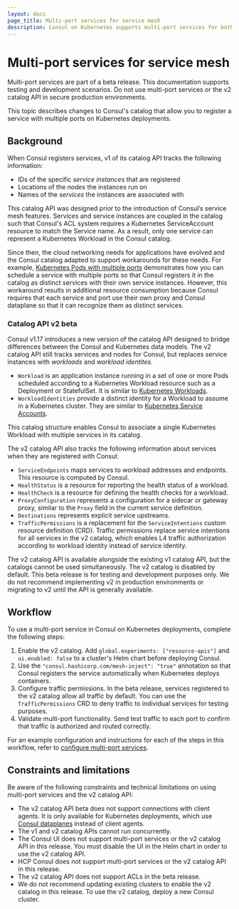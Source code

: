 ```yaml
---
layout: docs
page_title: Multi-port services for service mesh
description: Consul on Kubernetes supports multi-port services for both service discovery and service mesh scenarios. Learn about Consul’s v2 catalog changes to support multiple ports for a service running in a single container.
---
```


# Multi-port services for service mesh

<Warning>

Multi-port services are part of a beta release. This documentation supports testing and development scenarios. Do not use multi-port services or the v2 catalog API in secure production environments.

</Warning>

This topic describes changes to Consul's catalog that allow you to register a service with multiple ports on Kubernetes deployments.

## Background

When Consul registers services, v1 of its catalog API tracks the following information:

- IDs of the specific _service instances_ that are registered
- Locations of the _nodes_ the instances run on
- Names of the _services_ the instances are associated with

This catalog API was designed prior to the introduction of Consul’s service mesh features. Services and service instances are coupled in the catalog such that Consul's ACL system requires a Kubernetes ServiceAccount resource to match the Service name. As a result, only one service can represent a Kubernetes Workload in the Consul catalog.

Since then, the cloud networking needs for applications have evolved and the Consul catalog adapted to support workarounds for these needs. For example, [Kubernetes Pods with multiple ports](/consul/docs/k8s/connect#kubernetes-pods-with-multiple-ports) demonstrates how you can schedule a service with multiple ports so that Consul registers it in the catalog as distinct services with their own service instances. However, this workaround results in additional resource consumption because Consul requires that each service and port use their own proxy and Consul dataplane so that it can recognize them as distinct services.

### Catalog API v2 beta

Consul v1.17 introduces a new version of the catalog API designed to bridge differences between the Consul and Kubernetes data models. The v2 catalog API still tracks services and nodes for Consul, but replaces service instances with _workloads_ and _workload identites_.

- `Workload` is an application instance running in a set of one or more Pods scheduled according to a Kubernetes Workload resource such as a Deployment or StatefulSet. It is similar to [Kubernetes Workloads](https://kubernetes.io/docs/concepts/workloads/).
- `WorkloadIdentities` provide a distinct identity for a Workload to assume in a Kubernetes cluster. They are similar to [Kubernetes Service Accounts](https://kubernetes.io/docs/concepts/security/service-accounts/).

This catalog structure enables Consul to associate a single Kubernetes Workload with multiple services in its catalog.

The v2 catalog API also tracks the following information about services when they are registered with Consul:

- `ServiceEndpoints` maps services to workload addresses and endpoints. This resource is computed by Consul.
- `HealthStatus` is a resource for reporting the health status of a workload.
- `HealthCheck` is a resource for defining the health checks for a workload.
- `ProxyConfiguration` represents a configuration for a sidecar or gateway proxy, similar to the `Proxy` field in the current service definition.
- `Destinations` represents explicit service upstreams.
- `TrafficPermissions` is a replacement for the `ServiceIntentions` custom resource definition (CRD). Traffic permissions replace service intentions for all services in the v2 catalog, which enables L4 traffic authorization according to workload identity instead of service identity.

The v2 catalog API is available alongside the existing v1 catalog API, but the catalogs cannot be used simultaneously. The v2 catalog is disabled by default. This beta release is for testing and development purposes only. We do not recommend implementing v2 in production environments or migrating to v2 until the API is generally available.

## Workflow

To use a multi-port service in Consul on Kubernetes deployments, complete the following steps:

1. Enable the v2 catalog. Add `global.experiments: ["resource-apis"]` and `ui.enabled: false` to a cluster's Helm chart before deploying Consul.
1. Use the `"consul.hashicorp.com/mesh-inject": "true"` annotation so that Consul registers the service automatically when Kubernetes deploys containers.
1. Configure traffic permissions. In the beta release, services registered to the v2 catalog allow all traffic by default. You can use the `TrafficPermissions` CRD to deny traffic to individual services for testing purposes.
1. Validate multi-port functionality. Send test traffic to each port to confirm that traffic is authorized and routed correctly.

For an example configuration and instructions for each of the steps in this workflow, refer to [configure multi-port services](/consul/docs/k8s/multiport/configure).

## Constraints and limitations

Be aware of the following constraints and technical limitations on using multi-port services and the v2 catalog API:

- The v2 catalog API beta does not support connections with client agents. It is only available for Kubernetes deployments, which use [Consul dataplanes](consul/docs/connect/dataplane) instead of client agents.
- The v1 and v2 catalog APIs cannot run concurrently.
- The Consul UI does not support multi-port services or the v2 catalog API in this release. You must disable the UI in the Helm chart in order to use the v2 catalog API.
- HCP Consul does not support multi-port services or the v2 catalog API in this release.
- The v2 catalog API does not support ACLs in the beta release.
- We do not recommend updating existing clusters to enable the v2 catalog in this release. To use the v2 catalog, deploy a new Consul cluster.